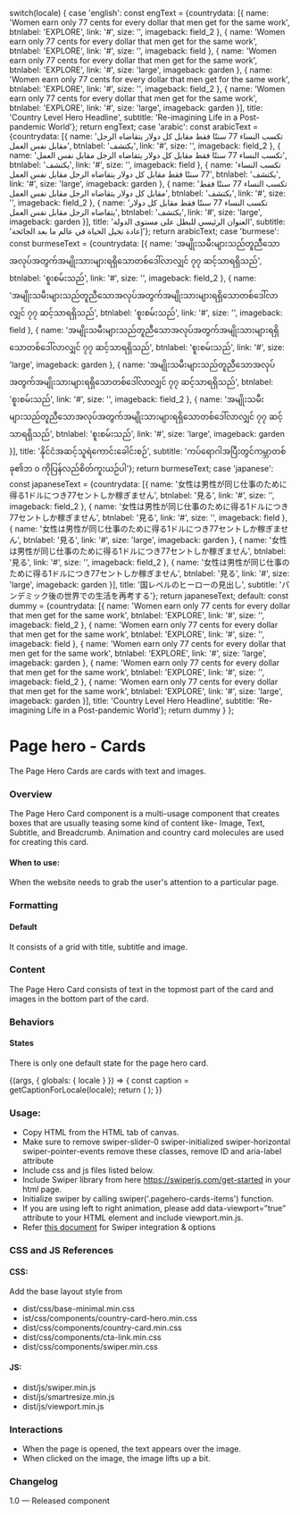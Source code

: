 
  switch(locale) {
    case 'english': const engText = {countrydata: [{
       name: 'Women earn only 77 cents for every dollar that men get for the same work', 
      btnlabel: 'EXPLORE',
      link: '#',
      size: '',
      imageback: field_2
    },
    {
      name: 'Women earn only 77 cents for every dollar that men get for the same work', 
      btnlabel: 'EXPLORE',
      link: '#',
      size: '',
      imageback: field
    },
    {
      name: 'Women earn only 77 cents for every dollar that men get for the same work', 
      btnlabel: 'EXPLORE',
      link: '#',
      size: 'large',
      imageback: garden
    },
    {
      name: 'Women earn only 77 cents for every dollar that men get for the same work', 
      btnlabel: 'EXPLORE',
      link: '#',
      size: '',
      imageback: field_2
    },
    {
      name: 'Women earn only 77 cents for every dollar that men get for the same work', 
      btnlabel: 'EXPLORE',
      link: '#',
      size: 'large',
      imageback: garden
    }],
    title: 'Country Level Hero Headline',
    subtitle: 'Re-imagining Life in a Post-pandemic World'}; return engText;
    case 'arabic': const arabicText = {countrydata: [{
      name: 'تكسب النساء 77 سنتًا فقط مقابل كل دولار يتقاضاه الرجل مقابل نفس العمل',
      btnlabel: 'يكتشف',
      link: '#',
      size: '',
      imageback: field_2
    },
    {
      name: 'تكسب النساء 77 سنتًا فقط مقابل كل دولار يتقاضاه الرجل مقابل نفس العمل',
      btnlabel: 'يكتشف',
      link: '#',
      size: '',
      imageback: field
    },
    {
      name: 'تكسب النساء 77 سنتًا فقط مقابل كل دولار يتقاضاه الرجل مقابل نفس العمل',
      btnlabel: 'يكتشف',
      link: '#',
      size: 'large',
      imageback: garden
    },
    {
      name: 'تكسب النساء 77 سنتًا فقط مقابل كل دولار يتقاضاه الرجل مقابل نفس العمل',
      btnlabel: 'يكتشف',
      link: '#',
      size: '',
      imageback: field_2
    },
    {
      name: 'تكسب النساء 77 سنتًا فقط مقابل كل دولار يتقاضاه الرجل مقابل نفس العمل',
      btnlabel: 'يكتشف',
      link: '#',
      size: 'large',
      imageback: garden
    }],
    title: 'العنوان الرئيسي للبطل على مستوى الدولة',
    subtitle: 'إعادة تخيل الحياة في عالم ما بعد الجائحة'}; return arabicText;
    case 'burmese': const burmeseText = {countrydata: [{
      name: 'အမျိုးသမီးများသည်တူညီသောအလုပ်အတွက်အမျိုးသားများရရှိသောတစ်ဒေါ်လာလျှင် ၇၇ ဆင့်သာရရှိသည်',
      btnlabel: 'စူးစမ်းသည်',
      link: '#',
      size: '',
      imageback: field_2
    },
    {
      name: 'အမျိုးသမီးများသည်တူညီသောအလုပ်အတွက်အမျိုးသားများရရှိသောတစ်ဒေါ်လာလျှင် ၇၇ ဆင့်သာရရှိသည်',
      btnlabel: 'စူးစမ်းသည်',
      link: '#',
      size: '',
      imageback: field
    },
    {
      name: 'အမျိုးသမီးများသည်တူညီသောအလုပ်အတွက်အမျိုးသားများရရှိသောတစ်ဒေါ်လာလျှင် ၇၇ ဆင့်သာရရှိသည်',
      btnlabel: 'စူးစမ်းသည်',
      link: '#',
      size: 'large',
      imageback: garden
    },
    {
      name: 'အမျိုးသမီးများသည်တူညီသောအလုပ်အတွက်အမျိုးသားများရရှိသောတစ်ဒေါ်လာလျှင် ၇၇ ဆင့်သာရရှိသည်',
      btnlabel: 'စူးစမ်းသည်',
      link: '#',
      size: '',
      imageback: field_2
    },
    {
      name: 'အမျိုးသမီးများသည်တူညီသောအလုပ်အတွက်အမျိုးသားများရရှိသောတစ်ဒေါ်လာလျှင် ၇၇ ဆင့်သာရရှိသည်',
      btnlabel: 'စူးစမ်းသည်',
      link: '#',
      size: 'large',
      imageback: garden
    }],
    title: 'နိုင်ငံအဆင့်သူရဲကောင်းခေါင်းစဉ်',
    subtitle: 'ကပ်ရောဂါအပြီးတွင်ကမ္ဘာတစ်ခု၏ဘ ၀ ကိုပြန်လည်စိတ်ကူးယဉ်ပါ'}; return burmeseText;
    case 'japanese': const japaneseText = {countrydata: [{
      name: '女性は男性が同じ仕事のために得る1ドルにつき77セントしか稼ぎません',
      btnlabel: '見る',
      link: '#',
      size: '',
      imageback: field_2
    },
    {
      name: '女性は男性が同じ仕事のために得る1ドルにつき77セントしか稼ぎません',
      btnlabel: '見る',
      link: '#',
      size: '',
      imageback: field
    },
    {
      name: '女性は男性が同じ仕事のために得る1ドルにつき77セントしか稼ぎません',
      btnlabel: '見る',
      link: '#',
      size: 'large',
      imageback: garden
    },
    {
      name: '女性は男性が同じ仕事のために得る1ドルにつき77セントしか稼ぎません',
      btnlabel: '見る',
      link: '#',
      size: '',
      imageback: field_2
    },
    {
      name: '女性は男性が同じ仕事のために得る1ドルにつき77セントしか稼ぎません',
      btnlabel: '見る',
      link: '#',
      size: 'large',
      imageback: garden
    }],
    title: '国レベルのヒーローの見出し',
    subtitle: 'パンデミック後の世界での生活を再考する'}; return japaneseText;
    default:
    const dummy =  {countrydata: [{
    name: 'Women earn only 77 cents for every dollar that men get for the same work', 
    btnlabel: 'EXPLORE',
    link: '#',
    size: '',
    imageback: field_2
    },
    {
    name: 'Women earn only 77 cents for every dollar that men get for the same work', 
    btnlabel: 'EXPLORE',
    link: '#',
    size: '',
    imageback: field
    },
    {
      name: 'Women earn only 77 cents for every dollar that men get for the same work', 
      btnlabel: 'EXPLORE',
      link: '#',
      size: 'large',
      imageback: garden
    },
    {
      name: 'Women earn only 77 cents for every dollar that men get for the same work', 
      btnlabel: 'EXPLORE',
      link: '#',
      size: '',
      imageback: field_2
    },
    {
      name: 'Women earn only 77 cents for every dollar that men get for the same work', 
      btnlabel: 'EXPLORE',
      link: '#',
      size: 'large',
      imageback: garden
    }],
    title: 'Country Level Hero Headline',
    subtitle: 'Re-imagining Life in a Post-pandemic World'};
    return dummy
  }
};

<Meta title="Components/UI components/Hero/Page/Page hero - cards" component={CountryCardHero}/>

# Page hero - Cards

The Page Hero Cards are cards with text and images.
### Overview
The Page Hero Card component is a multi-usage component that creates boxes that are usually teasing some kind of content like- Image, Text, Subtitle, and Breadcrumb. Animation and country card molecules are used for creating this card.

#### When to use:

When the website needs to grab the user's attention to a particular page.

### Formatting

#### Default
It consists of a grid with title, subtitle and image.

### Content
The Page Hero Card consists of text in the topmost part of the card and images in the bottom part of the card.

### Behaviors

#### States 
There is only one default state for the page hero card.

<Canvas>
<Story name="Page hero - cards">
  {(args, { globals: { locale } }) => {
    const caption = getCaptionForLocale(locale);
    return (
      <CountryCardHero data={caption.countrydata} title={caption.title} subtitle={caption.subtitle}
      ></CountryCardHero>
    );
  }}
</Story>
</Canvas>

### Usage:
- Copy HTML from the HTML tab of canvas.
- Make sure to remove swiper-slider-0 swiper-initialized swiper-horizontal swiper-pointer-events remove these classes, remove ID and aria-label attribute
- Include css and js files listed below.
- Include Swiper library from here https://swiperjs.com/get-started in your html page.
- Initialize swiper by calling swiper('.pagehero-cards-items') function.
- If you are using left to right animation, please add data-viewport=”true” attribute to your HTML element and include viewport.min.js.
- Refer [this document](https://github.com/undp/design-system/wiki/Swiper-documentation) for Swiper integration & options

### CSS and JS References

#### CSS:
Add the base layout style from 

- dist/css/base-minimal.min.css
- ist/css/components/country-card-hero.min.css
- dist/css/components/country-card.min.css
- dist/css/components/cta-link.min.css
- dist/css/components/swiper.min.css

#### JS:
- dist/js/swiper.min.js
- dist/js/smartresize.min.js
- dist/js/viewport.min.js

### Interactions
- When the page is opened, the text appears over the image.
- When clicked on the image, the image lifts up a bit.

### Changelog
1.0 — Released component

